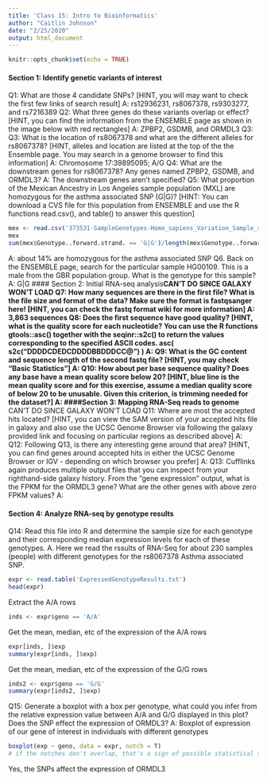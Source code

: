 ```yaml
---
title: 'Class 15: Intro to Bioinformatics'
author: "Caitlin Johnson"
date: "2/25/2020"
output: html_document
---
```


```r
knitr::opts_chunk$set(echo = TRUE)
```
#### Section 1: Identify genetic variants of interest
Q1: What are those 4 candidate SNPs?
[HINT, you will may want to check the first few links of search result] 
A: rs12936231, rs8067378, rs9303277, and rs7216389 
Q2: What three genes do these variants overlap or effect?
[HINT, you can find the information from the ENSEMBLE page as shown in the image
below with red rectangles]
A: ZPBP2, GSDMB, and ORMDL3
Q3: Q3: What is the location of rs8067378 and what are the different alleles for rs8067378?
[HINT, alleles and location are listed at the top of the the Ensemble page. You may
search in a genome browser to find this information] 
A: Chromosome 17:39895095; A/G
Q4: What are the downstream genes for rs8067378? Any genes named ZPBP2,
GSDMB, and ORMDL3? 
A: The downstream genes aren't specified? 
Q5: What proportion of the Mexican Ancestry in Los Angeles sample population (MXL)
are homozygous for the asthma associated SNP (G|G)?
[HINT: You can download a CVS file for this population from ENSEMBLE and use the R
functions read.csv(), and table() to answer this question]
```r
mex <- read.csv('373531-SampleGenotypes-Homo_sapiens_Variation_Sample_rs8067378.csv')
mex
sum(mex$Genotype..forward.strand. == 'G|G')/length(mex$Genotype..forward.strand.)

```
A: about 14% are homozygous for the asthma associated SNP
Q6. Back on the ENSEMBLE page, search for the particular sample HG00109. This is a
male from the GBR population group. What is the genotype for this sample?
A: G|G
#### Section 2: Initial RNA-seq analysis**CAN'T DO SINCE GALAXY WON'T LOAD
Q7: How many sequences are there in the first file?
What is the file size and format of the data? Make sure
the format is fastqsanger here!
[HINT, you can check the fastq format wiki for more
information] 
A: 3,863 sequences
Q8: Does the first sequence have good quality?
[HINT, what is the quality score for each nucleotide? You can use the R functions
gtools::asc() together with the seqinr::s2c() to return the values corresponding to the
specified ASCII codes.
asc( s2c("DDDDCDEDCDDDDBBDDDCC@") )
A: 
Q9: What is the GC content and sequence length of the second fastq file?
[HINT, you may check “Basic Statistics”] 
A: 
Q10: How about per base sequence quality? Does any base have a mean quality score
below 20?
[HINT, blue line is the mean quality score and for this exercise, assume a median quality
score of below 20 to be unusable. Given this criterion, is trimming needed for the
dataset?] 
A: 
####Section 3: Mapping RNA-Seq reads to genome **CAN'T DO SINCE GALAXY WON'T LOAD
Q11: Where are most the accepted hits located?
[HINT, you can view the SAM version of your
accepted hits file in galaxy and also use the
UCSC Genome Browser via following the
galaxy provided link and focusing on particular
regions as described above] 
A: 
Q12: Following Q13, is there any interesting gene around that area?
[HINT, you can find genes around accepted hits in either the UCSC Genome Browser or
IGV - depending on which browser you prefer] 
A: 
Q13: Cufflinks again produces multiple output files that you can inspect from your righthand-side galaxy history. From the “gene expression” output, what is the FPKM for the
ORMDL3 gene? What are the other genes with above zero FPKM values? 
A: 

#### Section 4: Analyze RNA-seq by genotype results 

Q14: Read this file into R and determine the sample size for each genotype and their
corresponding median expression levels for each of these genotypes.
A. Here we read the rssults of RNA-Seq for about 230 samples (people) with different genotypes for the rs8067378 Asthma associated SNP.

```r
expr <- read.table('ExpressedGenotypeResults.txt')
head(expr)
```

Extract the A/A rows 
```r
inds <- expr$geno == 'A/A'
```
Get the mean, median, etc of the expression of the A/A rows
```r
expr[inds, ]$exp
summary(expr[inds, ]$exp)
```

Get the mean, median, etc of the expression of the G/G rows
```r
inds2 <- expr$geno == 'G/G'
summary(expr[inds2, ]$exp)
```
Q15: Generate a boxplot with a box per genotype, what could you infer from the relative
expression value between A/A and G/G displayed in this plot? Does the SNP effect the
expression of ORMDL3?
A: 
Boxplot of expression of our gene of interest in individuals with different genotypes
```r
boxplot(exp ~ geno, data = expr, notch = T)
# if the notches don't overlap, that's a sign of possible statistical significance, but you should still do statistical tests. 
```
Yes, the SNPs affect the expression of ORMDL3
